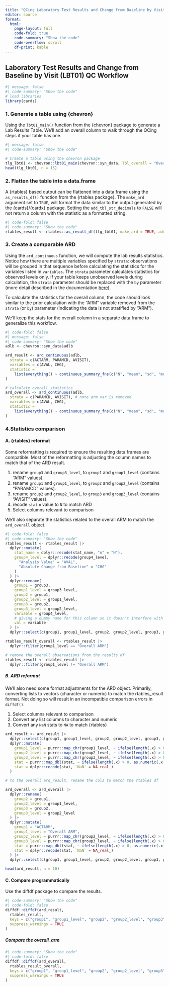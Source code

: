 ```yaml
---
title: "QCing Laboratory Test Results and Change from Baseline by Visit (LBT01)"
editor: source
format: 
  html:
    page-layout: full
    code-fold: true
    code-summary: "Show the code"
    code-overflow: scroll 
    df-print: kable
---
```


## Laboratory Test Results and Change from Baseline by Visit (LBT01) QC Workflow
```r
#| message: false
#| code-summary: "Show the code"
# load libraries
library(cards)
```

### 1. Generate a table using {chevron}

Using the `lbt01_main()` function from the {chevron} package to generate a Lab Results Table. We'll add an overall column to walk through the QCing steps if your table has one.

```r
#| message: false
#| code-summary: "Show the code"

# Create a table using the chevron package
tlg_lbt01 <- chevron::lbt01_main(chevron::syn_data, lbl_overall = "Overall ARM")
head(tlg_lbt01, n = 15)
```

### 2. Flatten the table into a data.frame

A {rtables} based output can be flattened into a data frame using the `as_results_df()` function from the {rtables package}. The `make_ard` argument set to `TRUE`, will format the data similar to the output generated by the {cards}/{cardx} package. 
Setting the `add_tbl_str_decimals` to `FALSE` will not return a column with the statistic as a formatted string.

```r
#| code-fold: false
#| code-summary: "Show the code"
rtables_result <- rtables::as_result_df(tlg_lbt01, make_ard = TRUE, add_tbl_str_decimals = FALSE)
```

### 3. Create a comparable ARD

Using the `ard_continuous` function, we will compute the lab results statistics. 
Notice how there are multiple variables specified by `strata`: observations will be grouped in that sequence before calculating the statistics for the variables listed in `variables`. 
The `strata` parameter calculates statistics for observed levels only. If your table keeps unobserved levels during calculation, the `strata` parameter should be replaced with the `by` parameter (more detail described in the documentation [here](https://insightsengineering.github.io/cards/latest-tag/reference/ard_continuous.html#arg-by-strata)).

To calculate the statistics for the overall column, the code should look similar to the prior calculation with the "ARM" variable removed from the `strata` (or `by`) parameter (indicating the data is not stratified by "ARM").

We'll keep the stats for the overall column in a separate data.frame to generalize this workflow.

```r
#| code-fold: false
#| message: false
#| code-summary: "Show the code"
adlb <- chevron::syn_data$adlb

ard_result <- ard_continuous(adlb,
  strata = c(ACTARM, PARAMCD, AVISIT),
  variables = c(AVAL, CHG),
  statistic =
    list(everything() ~ continuous_summary_fns(c("N", "mean", "sd", "median", "min", "max")))
)

# calculate overall statistics
ard_overall <- ard_continuous(adlb,
  strata = c(PARAMCD, AVISIT), # note arm var is removed
  variables = c(AVAL, CHG),
  statistic =
    list(everything() ~ continuous_summary_fns(c("N", "mean", "sd", "median", "min", "max")))
)
```

### 4.Statistics comparison

#### A. {rtables} reformat
Some reformatting is required to ensure the resulting data.frames are compatible. Most of the reformatting is adjusting the column names to match that of the ARD result.

  1.  rename `group3` and `group3_level`, to `group1` and `group1_level` (contains "ARM" values).
  2.  rename `group1` and `group1_level`, to `group2` and `group2_level` (contains "PARAMCD" values).
  3.  rename `group2` and `group2_level`, to  `group3` and `group3_level` (contains "AVISIT" values).
  4.  recode `stat` `n` value to `N` to match ARD
  5.  Select columns relevant to comparison

We'll also separate the statistics related to the overall ARM to match the `ard_overall` object.

```r
#| code-fold: false
#| code-summary: "Show the code"
rtables_result <- rtables_result |>
  dplyr::mutate(
    stat_name = dplyr::recode(stat_name, "n" = "N"),
    group4_level = dplyr::recode(group4_level,
      "Analysis Value" = "AVAL",
      "Absolute Change from Baseline" = "CHG"
    )
  ) |>
  dplyr::rename(
    group1 = group3,
    group1_level = group3_level,
    group2 = group1,
    group2_level = group1_level,
    group3 = group2,
    group3_level = group2_level,
    variable = group4_level,
    # giving a dummy name for this column so it doesn't interfere with the column renaming
    val = variable
  ) |>
  dplyr::select(c(group1, group1_level, group2, group2_level, group3, group3_level, variable, stat_name, stat))

rtables_result_overall <- rtables_result |>
  dplyr::filter(group1_level == "Overall ARM")

# remove the overall observations from the results df
rtables_result <- rtables_result |>
  dplyr::filter(group1_level != "Overall ARM")
```

##### B. ARD reformat
We'll also need some format adjustments for the ARD object. Primarily, converting lists to vectors (character or numeric) to match the rtables_result format. Not doing so will result in an incompatible comparison errors in `diffdf()`.

1.  Select columns relevant to comparison
2.  Convert any list columns to character and numeric
3.  Convert any `NaN` stats to `NA` to match {rtables}

```r
ard_result <- ard_result |>
  dplyr::select(c(group1, group1_level, group2, group2_level, group3, group3_level, variable, stat_name, stat)) |>
  dplyr::mutate(
    group1_level = purrr::map_chr(group1_level, ~ ifelse(length(.x) > 0, as.character(.x[[1]]), NA_real_)),
    group2_level = purrr::map_chr(group2_level, ~ ifelse(length(.x) > 0, as.character(.x[[1]]), NA_real_)),
    group3_level = purrr::map_chr(group3_level, ~ ifelse(length(.x) > 0, as.character(.x[[1]]), NA_real_)),
    stat = purrr::map_dbl(stat, ~ ifelse(length(.x) > 0, as.numeric(.x[[1]]), NA_real_)),
    stat = dplyr::recode(stat, `NaN` = NA_real_)
  )

# to the overall ard_result, rename the cols to match the rtables df

ard_overall <- ard_overall |>
  dplyr::rename(
    group2 = group1,
    group2_level = group1_level,
    group3 = group2,
    group3_level = group2_level
  ) |>
  dplyr::mutate(
    group1 = "ACTARM",
    group1_level = "Overall ARM",
    group2_level = purrr::map_chr(group2_level, ~ ifelse(length(.x) > 0, as.character(.x[[1]]), NA_real_)),
    group3_level = purrr::map_chr(group3_level, ~ ifelse(length(.x) > 0, as.character(.x[[1]]), NA_real_)),
    stat = purrr::map_dbl(stat, ~ ifelse(length(.x) > 0, as.numeric(.x[[1]]), NA)),
    stat = dplyr::recode(stat, `NaN` = NA_real_)
  ) |>
  dplyr::select(c(group1, group1_level, group2, group2_level, group3, group3_level, variable, stat_name, stat))

head(ard_result, n = 10)
```

#### C. Compare programmatically
Use the diffdf package to compare the results.

```r
#| code-summary: "Show the code"
#| code-fold: false
diffdf::diffdf(ard_result,
  rtables_result,
  keys = c("group1", "group1_level", "group2", "group2_level", "group3", "group3_level", "variable", "stat_name", "stat"),
  suppress_warnings = TRUE
)
```

##### Compare the overall_arm

```r
#| code-summary: "Show the code"
#| code-fold: false
diffdf::diffdf(ard_overall,
  rtables_result_overall,
  keys = c("group1", "group1_level", "group2", "group2_level", "group3", "group3_level", "variable", "stat_name", "stat"),
  suppress_warnings = TRUE
)
```
